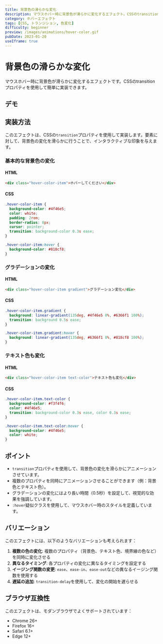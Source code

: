 ```yaml
---
title: 背景色の滑らかな変化
description: マウスホバー時に背景色が滑らかに変化するエフェクト。CSSのtransitionプロパティを使用した実装例。
category: ホバーエフェクト
tags: [CSS, トランジション, 色変化]
difficulty: beginner
preview: /images/animations/hover-color.gif
pubDate: 2023-01-20
useIframe: true
---
```



# 背景色の滑らかな変化

マウスホバー時に背景色が滑らかに変化するエフェクトです。CSSのtransitionプロパティを使用して簡単に実装できます。

## デモ

<IframeDemo title="背景色の滑らかな変化" description="マウスを乗せると背景色が滑らかに変化します" height="300px">
</IframeDemo>

## 実装方法

このエフェクトは、CSSの`transition`プロパティを使用して実装します。要素に対して、背景色の変化を滑らかに行うことで、インタラクティブな印象を与えます。

### 基本的な背景色の変化

#### HTML
```html
<div class="hover-color-item">ホバーしてください</div>
```

#### CSS
```css
.hover-color-item {
  background-color: #4f46e5;
  color: white;
  padding: 2rem;
  border-radius: 8px;
  cursor: pointer;
  transition: background-color 0.3s ease;
}

.hover-color-item:hover {
  background-color: #818cf8;
}
```

### グラデーションの変化

#### HTML
```html
<div class="hover-color-item gradient">グラデーション変化</div>
```

#### CSS
```css
.hover-color-item.gradient {
  background: linear-gradient(135deg, #4f46e5 0%, #6366f1 100%);
  transition: background 0.5s ease;
}

.hover-color-item.gradient:hover {
  background: linear-gradient(135deg, #6366f1 0%, #818cf8 100%);
}
```

### テキスト色も変化

#### HTML
```html
<div class="hover-color-item text-color">テキスト色も変化</div>
```

#### CSS
```css
.hover-color-item.text-color {
  background-color: #f3f4f6;
  color: #4f46e5;
  transition: background-color 0.3s ease, color 0.3s ease;
}

.hover-color-item.text-color:hover {
  background-color: #4f46e5;
  color: white;
}
```

## ポイント

- `transition`プロパティを使用して、背景色の変化を滑らかにアニメーションさせています。
- 複数のプロパティを同時にアニメーションさせることができます（例：背景色とテキスト色）。
- グラデーションの変化にはより長い時間（0.5秒）を設定して、視覚的な効果を強調しています。
- `:hover`疑似クラスを使用して、マウスホバー時のスタイルを定義しています。

## バリエーション

このエフェクトには、以下のようなバリエーションも考えられます：

1. **複数の色の変化**: 複数のプロパティ（背景色、テキスト色、境界線の色など）を同時に変化させる
2. **異なるタイミング**: 各プロパティの変化に異なるタイミングを設定する
3. **イージング関数の変更**: `ease`、`ease-in`、`ease-out`などの異なるイージング関数を使用する
4. **遅延の追加**: `transition-delay`を使用して、変化の開始を遅らせる

## ブラウザ互換性

このエフェクトは、モダンブラウザでよくサポートされています：

- Chrome 26+
- Firefox 16+
- Safari 6.1+
- Edge 12+
